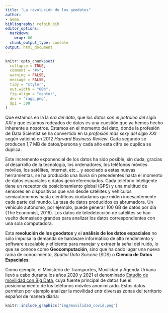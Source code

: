 ```yaml
---
title: "La revolución de los geodatos"
author:
- Gema
bibliography: refbib.bib
editor_options:
  markdown:
    wrap: 80
  chunk_output_type: console
output: html_document
---
```


```r
knitr::opts_chunk$set(
  collapse = TRUE,
  comment = "#>",
  warning = FALSE,
  message = FALSE,
  tidy = "styler",
  out.width = "60%",
  fig.align = "center",
  dev = "ragg_png",
  dpi = 300
)
```

Que estamos en la la *era del dato*, que los *datos son el petroleo del siglo
XXI* y que estamos rodeados de datos es una cuestión que ya hemos hecho
inherente a nosotros. Estamos en el momento del dato, donde la profesión de Data
Scientist se ha convertido en la *profesión más sexy del siglo XXI* según
vaticinó en 2012 *Harvard Business Review*. Cada segundo se producen 1,7 MB de
datos/persona y cada año esta cifra se duplica se duplica.

Este incremento exponencial de los datos ha sido posible, sin duda, gracias al
desarrollo de la tecnología, los ordenadores, los teléfonos móviles móviles, los
satélites, internet, etc... y asociado a estas nuevas herramientas, se ha
producido una lluvia sin precedentes hasta el momento de datos espaciales o
datos georreferenciados. Cada teléfono inteligente tiene un receptor de
posicionamiento global (GPS) y una multitud de sensores en dispositivos que van
desde satélites y vehículos semiautónomos hasta científicos ciudadanos que miden
incesantemente cada parte del mundo. La tasa de datos producidos es abrumadora.
Un vehículo autónomo, por ejemplo, puede generar 100 GB de datos por día (The
Economist, 2016). Los datos de teledetección de satélites se han vuelto
demasiado grandes para analizar los datos correspondientes con una sola
computadora.

Esta **revolución de los geodatos** y el **análisis de los datos espaciales** no
sólo impulsa la demanda de hardware informático de alto rendimiento y software
escalable y eficiente para manejar y extraer la señal del ruido, lo que se
conoce como **Geocomputación**, sino que ha dado lugar una nueva rama de
conocimiento, *Spatial Data Scicene* (SDS) o **Ciencia de Datos Espaciales**.

<!-- Aquí se podrían representar los datos de movilidad -->

Como ejemplo, el Ministerio de Transportes, Movilidad y Agenda Urbana llevó a
cabo durante los años 2020 y 2021 el denominado [Estudio de movilidad con Big
Data](https://www.mitma.gob.es/ministerio/covid-19/evolucion-movilidad-big-data),
cuya fuente principal de datos fue el posicionamiento de los teléfonos móviles
anonimizado. Estos datos permiten por ejemplo analizar la movilidad entr
diversas zonas del territorio español de manera diaria:

```r

knitr::include_graphics("img/movilidad_covid.png")
```
